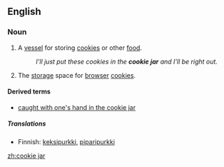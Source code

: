 ==English==

===Noun===
{{wikipedia}}
{{en-noun|sg=[[cookie]] [[jar]]}}

# A [[vessel]] for storing [[cookie]]s or other [[food]].
#: ''I'll just put these cookies in the '''cookie jar''' and I'll be right out.''
# {{internet}} The [[storage]] space for [[browser]] [[cookie]]s.

====Derived terms====
* [[caught with one's hand in the cookie jar]]

=====Translations=====
{{trans-top|a vessel for storing food}}
* Finnish: [[keksipurkki]], [[piparipurkki]]
{{trans-mid}}
{{trans-bottom}}

[[zh:cookie jar]]